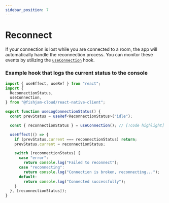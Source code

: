 ```yaml
---
sidebar_position: 7
---
```


# Reconnect

If your connection is lost while you are connected to a room, the app will automatically handle the reconnection process.
You can monitor these events by utilizing the [`useConnection`](../../api/mobile/functions/useConnection) hook.

### Example hook that logs the current status to the console

```ts
import { useEffect, useRef } from "react";
import {
  ReconnectionStatus,
  useConnection,
} from "@fishjam-cloud/react-native-client";

export function useLogConnectionStatus() {
  const prevStatus = useRef<ReconnectionStatus>("idle");

  const { reconnectionStatus } = useConnection(); // [!code highlight]

  useEffect(() => {
    if (prevStatus.current === reconnectionStatus) return;
    prevStatus.current = reconnectionStatus;

    switch (reconnectionStatus) {
      case "error":
        return console.log("Failed to reconnect");
      case "reconnecting":
        return console.log("Connection is broken, reconnecting...");
      default:
        return console.log("Connected successfully");
    }
  }, [reconnectionStatus]);
}
```
